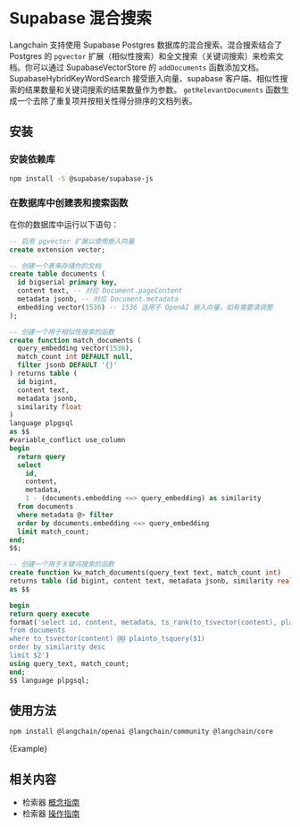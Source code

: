 # Supabase 混合搜索

Langchain 支持使用 Supabase Postgres 数据库的混合搜索。混合搜索结合了 Postgres 的 `pgvector` 扩展（相似性搜索）和全文搜索（关键词搜索）来检索文档。你可以通过 SupabaseVectorStore 的 `addDocuments` 函数添加文档。 SupabaseHybridKeyWordSearch 接受嵌入向量、supabase 客户端、相似性搜索的结果数量和关键词搜索的结果数量作为参数。 `getRelevantDocuments` 函数生成一个去除了重复项并按相关性得分排序的文档列表。

## 安装

### 安装依赖库

```bash npm2yarn
npm install -S @supabase/supabase-js
```

### 在数据库中创建表和搜索函数

在你的数据库中运行以下语句：

```sql
-- 启用 pgvector 扩展以使用嵌入向量
create extension vector;

-- 创建一个表来存储你的文档
create table documents (
  id bigserial primary key,
  content text, -- 对应 Document.pageContent
  metadata jsonb, -- 对应 Document.metadata
  embedding vector(1536) -- 1536 适用于 OpenAI 嵌入向量，如有需要请调整
);

-- 创建一个用于相似性搜索的函数
create function match_documents (
  query_embedding vector(1536),
  match_count int DEFAULT null,
  filter jsonb DEFAULT '{}'
) returns table (
  id bigint,
  content text,
  metadata jsonb,
  similarity float
)
language plpgsql
as $$
#variable_conflict use_column
begin
  return query
  select
    id,
    content,
    metadata,
    1 - (documents.embedding <=> query_embedding) as similarity
  from documents
  where metadata @> filter
  order by documents.embedding <=> query_embedding
  limit match_count;
end;
$$;

-- 创建一个用于关键词搜索的函数
create function kw_match_documents(query_text text, match_count int)
returns table (id bigint, content text, metadata jsonb, similarity real)
as $$

begin
return query execute
format('select id, content, metadata, ts_rank(to_tsvector(content), plainto_tsquery($1)) as similarity
from documents
where to_tsvector(content) @@ plainto_tsquery($1)
order by similarity desc
limit $2')
using query_text, match_count;
end;
$$ language plpgsql;
```

## 使用方法


<IntegrationInstallTooltip></IntegrationInstallTooltip>

```bash npm2yarn
npm install @langchain/openai @langchain/community @langchain/core
```


<CodeBlock language="typescript">{Example}</CodeBlock>

## 相关内容

- 检索器 [概念指南](/docs/concepts/retrievers)
- 检索器 [操作指南](/docs/how_to/#retrievers)